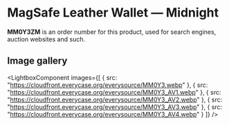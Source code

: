 
# MagSafe Leather Wallet — Midnight

<Callout type='info' emoji='👉🏻'>**MM0Y3ZM** is an order number for this product, used for search engines, auction websites and such.</Callout>

## Image gallery

<LightboxComponent
    images={[
      {
        src: "https://cloudfront.everycase.org/everysource/MM0Y3.webp"
      },
      {
        src: "https://cloudfront.everycase.org/everysource/MM0Y3_AV1.webp"
      },
      {
        src: "https://cloudfront.everycase.org/everysource/MM0Y3_AV2.webp"
      },
      {
        src: "https://cloudfront.everycase.org/everysource/MM0Y3_AV3.webp"
      },
      {
        src: "https://cloudfront.everycase.org/everysource/MM0Y3_AV4.webp"
      }
    ]}
  />
